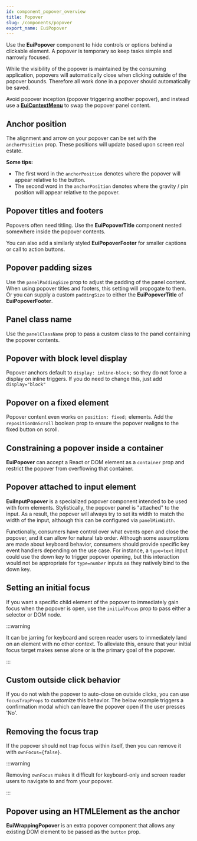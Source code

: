 ```yaml
---
id: component_popover_overview
title: Popover
slug: /components/popover
export_name: EuiPopover
---
```


Use the **EuiPopover** component to hide controls or options behind a clickable element.
A popover is temporary so keep tasks simple and narrowly focused.

While the visibility of the popover is maintained by the consuming application, popovers will automatically
close when clicking outside of the popover bounds. Therefore all work done in a popover should automatically be saved.

Avoid popover inception (popover triggering another popover),
and instead use a [**EuiContextMenu**](#/navigation/context-menu) to swap the popover panel content.

## Anchor position

The alignment and arrow on your popover can be set with the `anchorPosition` prop.
These positions will update based upon screen real estate.

**Some tips:**

*   The first word in the `anchorPosition` denotes where the popover will appear relative to the button.
*   The second word in the `anchorPosition` denotes where the gravity / pin position
    will appear relative to the popover.

## Popover titles and footers

Popovers often need titling. Use the **EuiPopoverTitle** component nested somewhere inside the popover contents.

You can also add a similarly styled **EuiPopoverFooter** for smaller captions or call to action buttons.

## Popover padding sizes

Use the `panelPaddingSize` prop to adjust the padding of the panel content. When using popover titles and footers,
this setting will propogate to them. Or you can supply a custom `paddingSize` to either the **EuiPopoverTitle**
of **EuiPopoverFooter**.

## Panel class name

Use the `panelClassName` prop to pass a custom class to the panel containing the popover contents.

## Popover with block level display

Popover anchors default to `display: inline-block;` so they do not force a display on inline triggers.
If you do need to change this, just add `display="block"`

## Popover on a fixed element

Popover content even works on `position: fixed;` elements. Add the `repositionOnScroll` boolean prop
to ensure the popover realigns to the fixed button on scroll.

## Constraining a popover inside a container

**EuiPopover** can accept a React or DOM element as a `container` prop and restrict the popover
from overflowing that container.

## Popover attached to input element

**EuiInputPopover** is a specialized popover component intended to be used with form elements.
Stylistically, the popover panel is "attached" to the input. As a result, the popover will always try to set its width
to match the width of the input, although this can be configured via `panelMinWidth`.

Functionally, consumers have control over what events open and close the popover,
and it can allow for natural tab order. Although some assumptions are made about keyboard behavior, consumers should
provide specific key event handlers depending on the use case. For instance, a `type=text` input could use the down key
to trigger popover opening, but this interaction would not be appropriate for `type=number` inputs as they natively
bind to the down key.

## Setting an initial focus

If you want a specific child element of the popover to immediately gain focus when the popover is open,
use the `initialFocus` prop to pass either a selector or DOM node.

:::warning

It can be jarring for keyboard and screen reader users to immediately land on an element with no other context.
To alleviate this, ensure that your initial focus target makes sense alone or is the primary goal of the popover.

:::

## Custom outside click behavior

If you do not wish the popover to auto-close on outside clicks, you can use `focusTrapProps`
to customize this behavior. The below example triggers a confirmation modal which can leave the popover
open if the user presses 'No'.

## Removing the focus trap

If the popover should not trap focus within itself, then you can remove it with `ownFocus={false}`.

:::warning

Removing `ownFocus` makes it difficult for keyboard-only and screen reader users to navigate to and from your popover.

:::

## Popover using an HTMLElement as the anchor

**EuiWrappingPopover** is an extra popover component that allows any existing DOM element
to be passed as the `button` prop.
